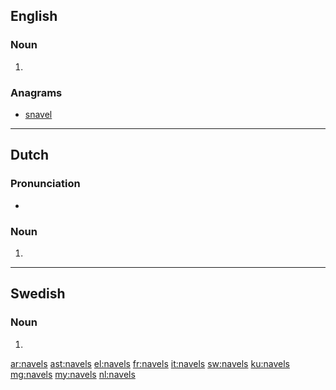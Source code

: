 ==English==

===Noun===
{{head|en|plural}}

# {{plural of|navel|lang=en}}

===Anagrams===
* [[snavel#English|snavel]]

----
==Dutch==

===Pronunciation===
* {{audio|Nl-navels.ogg|Audio|lang=nl}}

===Noun===
{{head|nl}}

# {{nl-noun form of|pl|navel}}

----

==Swedish==

===Noun===
{{head|sv|noun form}}

# {{sv-noun-form-indef-gen|navel}}

[[ar:navels]]
[[ast:navels]]
[[el:navels]]
[[fr:navels]]
[[it:navels]]
[[sw:navels]]
[[ku:navels]]
[[mg:navels]]
[[my:navels]]
[[nl:navels]]